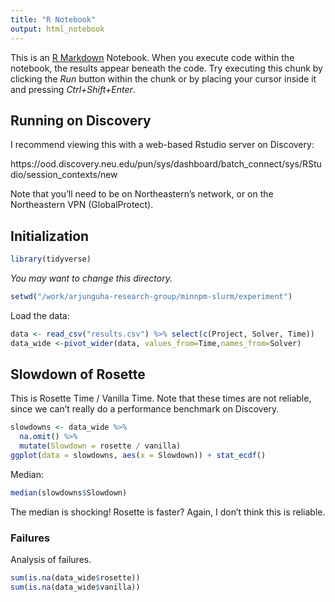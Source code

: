 ```yaml
---
title: "R Notebook"
output: html_notebook
---
```


This is an [R Markdown](http://rmarkdown.rstudio.com) Notebook. When you execute code within the notebook, the results appear beneath the code. 
Try executing this chunk by clicking the *Run* button within the chunk or by placing your cursor inside it and pressing *Ctrl+Shift+Enter*. 

## Running on Discovery

I recommend viewing this with a web-based Rstudio server on Discovery:

https://ood.discovery.neu.edu/pun/sys/dashboard/batch_connect/sys/RStudio/session_contexts/new

Note that you'll need to be on Northeastern's network, or on the Northeastern VPN
(GlobalProtect).

## Initialization

```r
library(tidyverse)
```

*You may want to change this directory.*

```r
setwd("/work/arjunguha-research-group/minnpm-slurm/experiment")
```


Load the data:

```r
data <- read_csv("results.csv") %>% select(c(Project, Solver, Time))
data_wide <-pivot_wider(data, values_from=Time,names_from=Solver)
```

## Slowdown of Rosette

This is Rosette Time / Vanilla Time. Note that these times are not reliable, since we can't really do a performance benchmark on Discovery.

```r
slowdowns <- data_wide %>%
  na.omit() %>%
  mutate(Slowdown = rosette / vanilla)
ggplot(data = slowdowns, aes(x = Slowdown)) + stat_ecdf()

```

Median:

```r
median(slowdowns$Slowdown)
```

The median is shocking! Rosette is faster? Again, I don't think this is reliable.

### Failures

Analysis of failures.


```r
sum(is.na(data_wide$rosette))
sum(is.na(data_wide$vanilla))
```